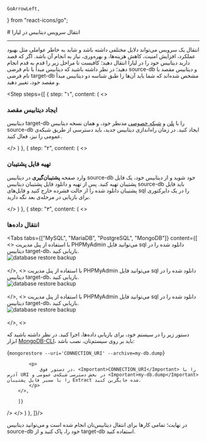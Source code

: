     GoArrowLeft,
} from "react-icons/go";

<Layout>
# انتقال سرویس دیتابیس در لیارا

<hr className="mb-2" />
انتقال یک سرویس می‌تواند دلایل مختلفی داشته باشد و شاید به خاطر عواملی مثل بهبود عملکرد، افزایش امنیت، کاهش هزینه‌ها، و بهره‌وری، نیاز به انجام آن باشد. 
اگر که قصد دارید دیتابیس خود را در لیارا انتقال دهید؛ کافیست تا مراحل زیر را قدم به قدم انجام دهید؛ در نظر داشته باشید که دیتابیس مبدأ با نام فرضی <Important>source-db</Important> و دیتابیس مقصد با نام فرضی <Important>target-db</Important> مشخص شده‌اند که شما باید آن‌‌ها را طبق شناسه دو دیتابیس مبدأ و مقصد خود، تغییر دهید.

<Step  steps={[
    {
    step: "۱",
    content: (
    <>
            <h3>ایجاد دیتابیس مقصد</h3>
            <p>
            دیتابیس <Important>target-db</Important> را با <a href="/dbaas/details/plans/about" className="blue-link">پلن</a> و <a href="/dbaas/details/private-network" className="blue-link">شبکه خصوصی</a> مدنظر خود، و همان نسخه دیتابیس <Important>source-db</Important> ایجاد کنید.
            در زمان راه‌اندازی دیتابیس جدید، باید دسترسی از طریق شبکه‌ی عمومی را نیز، فعال کنید.
            </p>
    </>
    )
    },
    {
    step: "۲",
    content: (
    <>
            <h3>تهیه فایل پشتیبان</h3>
            <p>
                وارد صفحه <b>پشتیبان‌گیری</b> در دیتابیس <Important>source-db</Important> خود شوید و از دیتابیس خود، یک فایل پشتیبان تهیه کنید. پس از تهیه و دانلود فایل پشتیبان دیتابیس <Important>source-db</Important> باید فایل پشتیبان دانلود شده را از حالت فشرده خارج کنید و فایل‌های <Important>sql</Important> را در یک دایرکتوری برای بازیابی در مرحله‌ی بعد نگه‌ دارید.
            </p>
    </>
    )
    },
    {
    step: "۳",
    content: (
    <>
        <h3>انتقال داده‌ها</h3>
        <Tabs 
        tabs={["MySQL", "MariaDB", "PostgreSQL", "MongoDB"]} 
        content={[
        <>
            با استفاده از پنل مدیریت PHPMyAdmin می‌توانید فایل sql دانلود شده را در دیتابیس <Important>target-db</Important>، بازیابی کنید.
            <div className="h-2" />
            <img
                src="https://files.liara.ir/docs/mariadb/restore-backup-into-mariadb-database-with-phpmyadmin.gif"
                alt="database restore backup"
            />    
            <div className="h-2" />    
        </>,
        <>
            با استفاده از پنل مدیریت PHPMyAdmin می‌توانید فایل sql دانلود شده را در دیتابیس <Important>target-db</Important>، بازیابی کنید.
            <div className="h-2" />
            <img
                src="https://files.liara.ir/docs/mariadb/restore-backup-into-mariadb-database-with-phpmyadmin.gif"
                alt="database restore backup"
            />    
            <div className="h-2" />    
        </>,
        <>
            با استفاده از پنل مدیریت PHPMyAdmin می‌توانید فایل sql دانلود شده را در دیتابیس <Important>target-db</Important>، بازیابی کنید.
            <div className="h-2" />
            <img
                src="https://files.liara.ir/docs/postgresql/restore-backup-into-postgresql-database-with-pgadmin.gif"
                alt="database restore backup"
            />   
            <div className="h-2" />    
        </>,
        <>
            <p>
                دستور زیر را در سیستم خود، برای بازیابی داده‌ها، اجرا کنید. در نظر داشته باشید که ابزار <a href="/dbaas/mongodb/how-tos/connect-via-cli/mongosh" className="blue-link">MongoDB-CLI</a>، باید بر روی سیستم‌تان، نصب باشد:
            </p>
            <div className="h-2" />
            <div dir="ltr">
            <Highlight className="bash">
            {`mongorestore --uri='CONNECTION_URI' --archive=my-db.dump`}
            </Highlight>
            </div>
            <Asciinema id="mongodb-restore" />

            <p>
                در دستور فوق، <Important>CONNECTION_URI</Important> را با آدرس URI در بخش دسترسی شبکه‌ی عمومی و <Important>my-db.dump</Important> را با مسیر فایل پشتیبان Extract شده جایگزین کنید.
            </p>
        </>,
        
        ]} 
/>
    </>
    )
    },
]}/>
<div className="h-4" />
در نهایت؛ تمامی کارها برای انتقال دیتابیس‌تان انجام شده است و می‌توانید دیتابیس <Important>source-db</Important> خود را، پاک کنید و از <Important>target-db</Important> استفاده کنید.

</Layout>